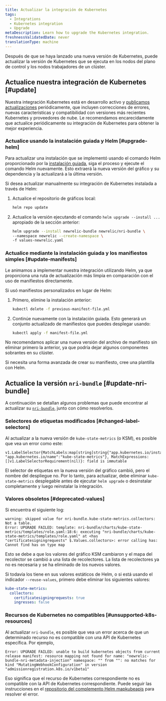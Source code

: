 ```yaml
---
title: Actualizar la integración de Kubernetes
tags:
  - Integrations
  - Kubernetes integration
  - Upgrade
metaDescription: Learn how to upgrade the Kubernetes integration.
freshnessValidatedDate: never
translationType: machine
---
```


Después de que se haya lanzado una nueva versión de Kubernetes, puede actualizar la versión de Kubernetes que se ejecuta en los nodos del plano de control y los nodos trabajadores de un clúster.

## Actualice nuestra integración de Kubernetes [#update]

Nuestra integración Kubernetes está en desarrollo activo y [publicamos actualizaciones](/docs/release-notes/infrastructure-release-notes/kubernetes-integration-release-notes/) periódicamente, que incluyen correcciones de errores, nuevas características y compatibilidad con versiones más recientes Kubernetes y proveedores de nube. Le recomendamos encarecidamente que actualice periódicamente su integración de Kubernetes para obtener la mejor experiencia.

### Actualice usando la instalación guiada y Helm [#upgrade-helm]

Para actualizar una instalación que se implementó usando el comando Helm proporcionado por la [instalación guiada](https://one.newrelic.com/nr1-core?state=51fbbd48-c8ca-ead9-bb90-af96e18d82a7), siga el proceso y ejecute el comando Helm nuevamente. Esto extraerá la nueva versión del gráfico y su dependencia y la actualizará a la última versión.

Si desea actualizar manualmente su integración de Kubernetes instalada a través de Helm:

1. Actualice el repositorio de gráficos local:

   ```bash
   helm repo update
   ```

2. Actualice la versión ejecutando el comando `helm upgrade --install ...` apropiado de la sección anterior:

   ```bash
   helm upgrade --install newrelic-bundle newrelic/nri-bundle \
   --namespace newrelic --create-namespace \
   -f values-newrelic.yaml
   ```

### Actualice mediante la instalación guiada y los manifiestos simples [#update-manifests]

<Callout variant="tip">
  Le animamos a implementar nuestra integración utilizando Helm, ya que proporciona una ruta de actualización más limpia en comparación con el uso de manifiestos directamente.
</Callout>

Si usó manifiestos personalizados en lugar de Helm:

1. Primero, elimine la instalación anterior:

   ```bash
   kubectl delete -f previous-manifest-file.yml
   ```

2. Continúe nuevamente con la instalación guiada. Esto generará un conjunto actualizado de manifiestos que puedes desplegar usando:

   ```bash
   kubectl apply -f manifest-file.yml
   ```

No recomendamos aplicar una nueva versión del archivo de manifiesto sin eliminar primero la anterior, ya que podría dejar algunos componentes sobrantes en su clúster.

Si necesita una forma avanzada de crear su manifiesto, cree una plantilla con Helm.

## Actualice la versión `nri-bundle` [#update-nri-bundle]

A continuación se detallan algunos problemas que puede encontrar al actualizar su [`nri-bundle`](https://github.com/newrelic/helm-charts/blob/master/charts/nri-bundle/README.md), junto con cómo resolverlos.

### Selectores de etiquetas modificados [#changed-label-selectors]

Al actualizar a la nueva versión de `kube-state-metrics` (o KSM), es posible que vea un error como este:

```
v1.LabelSelector{MatchLabels:map[string]string{"app.kubernetes.io/instance":"newrelic", "app.kubernetes.io/name":"kube-state-metrics"}, MatchExpressions:[]v1.LabelSelectorRequirement(nil)}: field is immutable
```

El selector de etiquetas en la nueva versión del gráfico cambió, pero el nombre del despliegue no. Por lo tanto, para actualizar, debe eliminar `kube-state-metrics` desplegable antes de ejecutar `helm upgrade` o desinstalar completamente y luego reinstalar la integración.

### Valores obsoletos [#deprecated-values]

Si encuentra el siguiente log:

```
warning: skipped value for nri-bundle.kube-state-metrics.collectors: Not a table.
Error: UPGRADE FAILED: template: nri-bundle/charts/kube-state-metrics/templates/role.yaml:18:6: executing "nri-bundle/charts/kube-state-metrics/templates/role.yaml" at <has "certificatesigningrequests" $.Values.collectors>: error calling has: Cannot find has on type map
```

Esto se debe a que los valores del gráfico KSM cambiaron y el mapa del recolector se cambió a una lista de recolectores. La lista de recolectores ya no es necesaria y se ha eliminado de los nuevos valores.

Si todavía los tiene en sus valores estáticos de Helm, o si está usando el indicador `--reuse-values`, primero debe eliminar los siguientes valores:

```yml
kube-state-metrics:
  collectors:
    certificatesigningrequests: true
    ingresses: false
```

### Recursos de Kubernetes no compatibles [#unsupported-k8s-resources]

Al actualizar `nri-bundle`, es posible que vea un error acerca de que un determinado recurso no es compatible con una API de Kubernetes específica. Por ejemplo,

```
Error: UPGRADE FAILED: unable to build kubernetes objects from current release manifest: resource mapping not found for name: "newrelic-bundle-nri-metadata-injection" namespace: "" from "": no matches for kind "MutatingWebhookConfiguration" in version "admissionregistration.k8s.io/v1beta1"
```

Eso significa que el recurso de Kubernetes correspondiente no es compatible con la API de Kubernetes correspondiente. Puede seguir las instrucciones en el [repositorio del complemento Helm mapkubeapis](https://github.com/helm/helm-mapkubeapis) para resolver el error.
